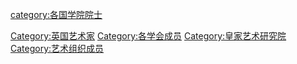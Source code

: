 {{Commonscat|Royal Academicians}}

[[Category:英国艺术家|Category:英国艺术家]]
[[Category:各学会成员|Category:各学会成员]]
[[Category:皇家艺术研究院|Category:皇家艺术研究院]]
[[category:各国学院院士|category:各国学院院士]]
[[Category:艺术组织成员|Category:艺术组织成员]]
